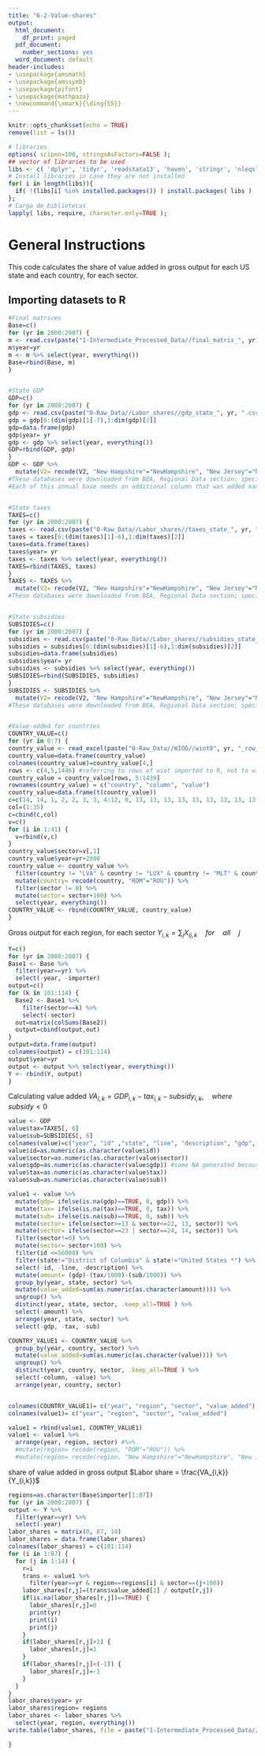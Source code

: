 ```yaml
---
title: "6-2-Value-shares"
output:
  html_document:
    df_print: paged
  pdf_document:
    number_sections: yes
  word_document: default
header-includes:
- \usepackage{amsmath}
- \usepackage{amssymb}
- \usepackage{pifont}
- \usepackage{mathpazo}
- \newcommand{\xmark}{\ding{55}}
---
```



```r
knitr::opts_chunk$set(echo = TRUE)
remove(list = ls())
```

```r
# libraries
options( scipen=100, stringsAsFactors=FALSE );
## vector of libraries to be used
libs <- c( 'dplyr', 'tidyr', 'readstata13', 'haven', 'stringr', 'nleqslv', 'gdata', 'Statamarkdown', 'readxl');
# Install libraries in case they are not installed
for( i in length(libs)){
  if( !(libs[i] %in% installed.packages()) ) install.packages( libs )
};
# Carga de bibliotecas
lapply( libs, require, character.only=TRUE );
```

# General Instructions

This code calculates the share of value added in gross output for each US state and each country, for each sector.


## Importing datasets to R
```r

#Final matrices
Base=c()
for (yr in 2000:2007) {
m <- read.csv(paste("1-Intermediate_Processed_Data//final_matrix_", yr, ".csv", sep=""), header = TRUE, sep = ",", dec = ".")
m$year=yr
m <- m %>% select(year, everything())
Base=rbind(Base, m)
}


#State GDP
GDP=c()
for (yr in 2000:2007) {
gdp <- read.csv(paste("0-Raw_Data//Labor_shares//gdp_state_", yr, ".csv", sep=""), header = FALSE, sep = ",", dec = ".")
gdp = gdp[6:(dim(gdp)[1]-7),1:dim(gdp)[2]]
gdp=data.frame(gdp)
gdp$year= yr
gdp <- gdp %>% select(year, everything())
GDP=rbind(GDP, gdp)  
}
GDP <- GDP %>%
  mutate(V2= recode(V2, "New Hampshire"="NewHampshire", "New Jersey"="NewJersey", "New Mexico"="NewMexico", "New York"="NewYork", "North Carolina"="NorthCarolina", "North Dakota"="NorthDakota", "Rhode Island"="RhodeIsland", "South Carolina"="SouthCarolina", "South Dakota"="SouthDakota", "West Virginia"="WestVirginia"))
#These databases were downloaded from BEA, Regional Data section; specifically, the base is named SAGDP2. After choosing this information, select the NAICS option, All areas, All statistics in table, and each year from 2000 to 2007, separately (to download the next year just go to the previous time section window and change the selected year). Download each base in a csv file.
#Each of this annual base needs an additional column that was added manually in excel. The column's name is "code" and contains the sectors' code in expanded form (1-24). If the base needs to be downloaded again in the future all that has to be done to the new one is copy and paste this "code" column (as it is) to the new base.


#State taxes
TAXES=c()
for (yr in 2000:2007) {
taxes <- read.csv(paste("0-Raw_Data//Labor_shares//taxes_state_", yr, ".csv", sep=""), header = FALSE, sep = ",", dec = ".")
taxes = taxes[6:(dim(taxes)[1]-6),1:dim(taxes)[2]]
taxes=data.frame(taxes)
taxes$year= yr
taxes <- taxes %>% select(year, everything())
TAXES=rbind(TAXES, taxes)  
}
TAXES <- TAXES %>%
  mutate(V2= recode(V2, "New Hampshire"="NewHampshire", "New Jersey"="NewJersey", "New Mexico"="NewMexico", "New York"="NewYork", "North Carolina"="NorthCarolina", "North Dakota"="NorthDakota", "Rhode Island"="RhodeIsland", "South Carolina"="SouthCarolina", "South Dakota"="SouthDakota", "West Virginia"="WestVirginia"))
#These databases were downloaded from BEA, Regional Data section; specifically, the base is named SAGDP6. After choosing this information, select the NAICS option, All areas, All statistics in table, and each year from 2000 to 2007, separately (to download the next year just go to the previous time section window and change the selected year). Download each base in a csv file.


#State subsidies
SUBSIDIES=c()
for (yr in 2000:2007) {
subsidies <- read.csv(paste("0-Raw_Data//Labor_shares//subsidies_state_", yr, ".csv", sep=""), header = FALSE, sep = ",", dec = ".")
subsidies = subsidies[6:(dim(subsidies)[1]-6),1:dim(subsidies)[2]]
subsidies=data.frame(subsidies)
subsidies$year= yr
subsidies <- subsidies %>% select(year, everything())
SUBSIDIES=rbind(SUBSIDIES, subsidies)  
}
SUBSIDIES <- SUBSIDIES %>%
  mutate(V2= recode(V2, "New Hampshire"="NewHampshire", "New Jersey"="NewJersey", "New Mexico"="NewMexico", "New York"="NewYork", "North Carolina"="NorthCarolina", "North Dakota"="NorthDakota", "Rhode Island"="RhodeIsland", "South Carolina"="SouthCarolina", "South Dakota"="SouthDakota", "West Virginia"="WestVirginia"))
#These databases were downloaded from BEA, Regional Data section; specifically, the base is named SAGDP5. After choosing this information, select the NAICS option, All areas, All statistics in table, and each year from 2000 to 2007, separately (to download the next year just go to the previous time section window and change the selected year). Download each base in a csv file.


#Value-added for countries
COUNTRY_VALUE=c()
for (yr in 0:7) {
country_value <- read_excel(paste("0-Raw_Data//WIOD//wiot0", yr, "_row_apr12.xlsx", sep=""))
country_value=data.frame(country_value)
colnames(country_value)=country_value[4,]
rows <- c(4,5,1446) #referring to rows of wiot imported to R, not to wiot in excel
country_value = country_value[rows, 5:1439]
rownames(country_value) = c("country", "column", "value")
country_value=data.frame(t(country_value))
c=c(14, 14, 1, 2, 2, 3, 3, 4:12, 0, 13, 13, 13, 13, 13, 13, 13, 13, 13, 13, 13, 13, 13, 0, 13, 13, 13, 0)
col=(1:35)
c=cbind(c,col)
v=c()
for (i in 1:41) {
  v=rbind(v,c)
}
country_value$sector=v[,1]
country_value$year=yr+2000
country_value <- country_value %>%
  filter(country != "LVA" & country != "LUX" & country != "MLT" & country != "USA") %>%   # taking out countries not of interest
  mutate(country= recode(country, "ROM"="ROU")) %>%
  filter(sector != 0) %>%
  mutate(sector= sector+100) %>%
  select(year, everything())
COUNTRY_VALUE <- rbind(COUNTRY_VALUE, country_value)
}


```


Gross output for each region, for each sector
$Y_{i,k}= \sum_j X_{ij,k} \quad for \quad all \quad j$
```r

Y=c()
for (yr in 2000:2007) {
Base1 <- Base %>%
  filter(year==yr) %>%
  select(-year, -importer)
output=c()
for (k in 101:114) {
  Base2 <- Base1 %>%
    filter(sector==k) %>%
    select(-sector)
  out=matrix(colSums(Base2))
  output=cbind(output,out)
}
output=data.frame(output)
colnames(output) = c(101:114)
output$year=yr
output <- output %>% select(year, everything())
Y <- rbind(Y, output)
}
```


Calculating value added
$VA_{i,k}=GDP_{i,k}-tax_{i,k}-subsidy_{i,k}, \quad where \quad subsidy<0$
```r
value <- GDP
value$tax=TAXES[, 6]
value$sub=SUBSIDIES[, 6]
colnames(value)=c("year", "id" ,"state", "line", "description", "gdp", "sector", "tax", "sub")
value$id=as.numeric(as.character(value$id))
value$sector=as.numeric(as.character(value$sector))
value$gdp=as.numeric(as.character(value$gdp)) #some NA generated because base is not cleaned yet (cleaned in next steps)
value$tax=as.numeric(as.character(value$tax))
value$sub=as.numeric(as.character(value$sub))

value1 <- value %>%
  mutate(gdp= ifelse(is.na(gdp)==TRUE, 0, gdp)) %>%
  mutate(tax= ifelse(is.na(tax)==TRUE, 0, tax)) %>%
  mutate(sub= ifelse(is.na(sub)==TRUE, 0, sub)) %>%
  mutate(sector= ifelse(sector>=13 & sector<=22, 13, sector)) %>%
  mutate(sector= ifelse(sector==23 | sector==24, 14, sector)) %>%
  filter(sector!=0) %>%
  mutate(sector= sector+100) %>%
  filter(id <=56000) %>%
  filter(state!="District of Columbia" & state!="United States *") %>%
  select(-id, -line, -description) %>%
  mutate(amount= (gdp)-(tax/1000)-(sub/1000)) %>%
  group_by(year, state, sector) %>%
  mutate(value_added=sum(as.numeric(as.character(amount)))) %>%
  ungroup() %>%
  distinct(year, state, sector, .keep_all=TRUE ) %>%
  select(-amount) %>%
  arrange(year, state, sector) %>%
  select(-gdp, -tax, -sub)

COUNTRY_VALUE1 <- COUNTRY_VALUE %>%
  group_by(year, country, sector) %>%
  mutate(value_added=sum(as.numeric(as.character(value)))) %>%
  ungroup() %>%
  distinct(year, country, sector, .keep_all=TRUE ) %>%
  select(-column, -value) %>%
  arrange(year, country, sector)


colnames(COUNTRY_VALUE1)= c("year", "region", "sector", "value_added")
colnames(value1)= c("year", "region", "sector", "value_added")

value1 = rbind(value1, COUNTRY_VALUE1)
value1 <- value1 %>%
  arrange(year, region, sector) #%>%
  #mutate(region= recode(region, "ROM"="ROU")) %>%
  #mutate(region= recode(region, "New Hampshire"="NewHampshire", "New Jersey"="NewJersey", "New Mexico"="NewMexico", "New York"="NewYork", "North Carolina"="NorthCarolina", "North Dakota"="NorthDakota", "Rhode Island"="RhodeIsland", "South Carolina"="SouthCarolina", "South Dakota"="SouthDakota", "West Virginia"="WestVirginia"))


```

share of value added in gross output
$Labor share = \frac{VA_{i,k}}{Y_{i,k}}$
```r

regions=as.character(Base$importer[1:87])
for (yr in 2000:2007) {
output <- Y %>%
  filter(year==yr) %>%
  select(-year)
labor_shares = matrix(0, 87, 14)
labor_shares = data.frame(labor_shares)
colnames(labor_shares) = c(101:114)
for (i in 1:87) {
  for (j in 1:14) {
    r=i
    trans <- value1 %>%
      filter(year==yr & region==regions[i] & sector==(j+100))
    labor_shares[r,j]=(trans$value_added[1] / output[r,j])
    if(is.na(labor_shares[r,j])==TRUE) {
      labor_shares[r,j]=0
      print(yr)
      print(i)
      print(j)
    }
    if(labor_shares[r,j]>1) {
      labor_shares[r,j]=1
    }
    if(labor_shares[r,j]<(-1)) {
      labor_shares[r,j]=-1
    }
  }
}
labor_shares$year= yr
labor_shares$region= regions
labor_shares <- labor_shares %>%
  select(year, region, everything())
write.table(labor_shares, file = paste("1-Intermediate_Processed_Data//labor_shares", yr, ".csv", sep=""), sep = ",", row.names = FALSE)

}


```
